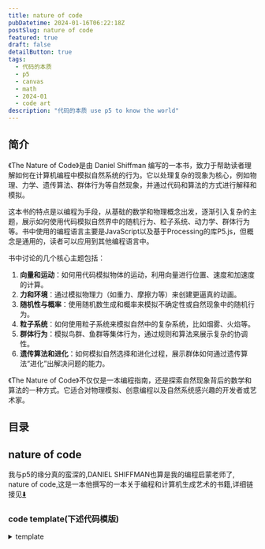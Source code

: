 ```yaml
---
title: nature of code
pubDatetime: 2024-01-16T06:22:18Z
postSlug: nature of code
featured: true
draft: false
detailButton: true
tags:
  - 代码的本质
  - p5
  - canvas
  - math
  - 2024-01
  - code art
description: "代码的本质 use p5 to know the world"
---
```



## 简介

《The Nature of Code》是由 Daniel Shiffman 编写的一本书，致力于帮助读者理解如何在计算机编程中模拟自然系统的行为。它以处理复杂的现象为核心，例如物理、力学、遗传算法、群体行为等自然现象，并通过代码和算法的方式进行解释和模拟。

这本书的特点是以编程为手段，从基础的数学和物理概念出发，逐渐引入复杂的主题，展示如何使用代码模拟自然界中的随机行为、粒子系统、动力学、群体行为等。书中使用的编程语言主要是JavaScript以及基于Processing的库P5.js，但概念是通用的，读者可以应用到其他编程语言中。

书中讨论的几个核心主题包括：

1. **向量和运动**：如何用代码模拟物体的运动，利用向量进行位置、速度和加速度的计算。
2. **力和环境**：通过模拟物理力（如重力、摩擦力等）来创建更逼真的动画。
3. **随机性与概率**：使用随机数生成和概率来模拟不确定性或自然现象中的随机行为。
4. **粒子系统**：如何使用粒子系统来模拟自然中的复杂系统，比如烟雾、火焰等。
5. **群体行为**：模拟鸟群、鱼群等集体行为，通过规则和算法来展示复杂的协调性。
6. **遗传算法和进化**：如何模拟自然选择和进化过程，展示群体如何通过遗传算法“进化”出解决问题的能力。

《The Nature of Code》不仅仅是一本编程指南，还是探索自然现象背后的数学和算法的一种方式。它适合对物理模拟、创意编程以及自然系统感兴趣的开发者或艺术家。

## 目录

## nature of code

我与p5的缘分真的蛮深的,DANIEL SHIFFMAN也算是我的编程启蒙老师了,
nature of code,这是一本他撰写的一本关于编程和计算机生成艺术的书籍,详细链接见[⬇️](#links)

### code template(下述代码模版)

<details>
<summary>template</summary>


<Template client:visible />

```tsx
import type p5 from "p5";
import { useEffect, useRef, memo, useState } from "react";
import {
  EnterFullScreenIcon,
  ExitFullScreenIcon,
  PlayIcon,
  StopIcon,
  ResumeIcon,
  ExclamationTriangleIcon,
} from "@radix-ui/react-icons";
import { DownloadIcon } from "lucide-react";

type Sketch = (p: p5) => void;

const defaultSketch: Sketch = (p: p5) => {
  let xoff = 0.0;
  p.setup = () => {
    p.createCanvas(100, 100);
    p.frameRate(60);
  };
  p.draw = () => {
    let noise = p.noise(xoff) * (p.width - 50);
    p.background(255);
    p.noStroke();
    p.fill(34, 39, 54);
    xoff += 0.01;
    p.ellipse(noise, p.height / 2, 25, 25);
  };
};

interface Props {
  sketch: Sketch;
  showControls?: boolean; // defaults to false
}

const Button = ({
  onClick,
  children,
}: {
  onClick: () => void;
  children: React.ReactNode;
}) => (
  <button
    type="button"
    onClick={onClick}
    className="inline-block text-skin-inverted rounded bg-skin-inverted px-6 pb-2 pt-2.5 text-xs font-medium uppercase leading-normal  shadow-[0_4px_9px_-4px_#cbcbcb] transition duration-150 ease-in-out hover:bg-neutral-100 hover:shadow-[0_8px_9px_-4px_rgba(203,203,203,0.3),0_4px_18px_0_rgba(203,203,203,0.2)] focus:bg-neutral-100 focus:shadow-[0_8px_9px_-4px_rgba(203,203,203,0.3),0_4px_18px_0_rgba(203,203,203,0.2)] focus:outline-none focus:ring-0 active:bg-neutral-200 active:shadow-[0_8px_9px_-4px_rgba(203,203,203,0.3),0_4px_18px_0_rgba(203,203,203,0.2)] dark:shadow-[0_4px_9px_-4px_rgba(251,251,251,0.3)] dark:hover:shadow-[0_8px_9px_-4px_rgba(251,251,251,0.1),0_4px_18px_0_rgba(251,251,251,0.05)] dark:focus:shadow-[0_8px_9px_-4px_rgba(251,251,251,0.1),0_4px_18px_0_rgba(251,251,251,0.05)] dark:active:shadow-[0_8px_9px_-4px_rgba(251,251,251,0.1),0_4px_18px_0_rgba(251,251,251,0.05)]"
  >
    {children}
  </button>
);
let doOnce = false;

const P5Canvas = memo(({ sketch, showControls = false }: Props) => {
  const container = useRef<HTMLDivElement>(null);
  const trueContainer = useRef<HTMLDivElement>(null);
  let [p, setP] = useState<p5>(null);
  const [isFullscreen, setIsFullscreen] = useState(false);

  const start = async () => {
    if (container.current) {
      const p5 = await import("p5");
      !p && setP(new p5.default(sketch || defaultSketch, container.current));
    }
  };
  const remove = () => {
    p && p.remove();
    p && setP(null);
  };
  const stop = () => p && p.isLooping() && p.noLoop();
  const begin = () => p && !p.isLooping() && p.loop();
  const init = async () => {
    remove();
    await start();
    setLoading(false);
  };
  const [loading, setLoading] = useState(true);

  const clear = () => {
    remove();
    container.current && (container.current.innerHTML = "");
  };

  const toggleFullscreen = async () => {
    if (trueContainer.current && !isFullscreen) {
      if (trueContainer.current.requestFullscreen) {
        await trueContainer.current.requestFullscreen();
        trueContainer.current.style.backgroundColor = "black";
      }
      setIsFullscreen(true);
    } else {
      if (document.exitFullscreen) {
        await document.exitFullscreen();
      }
      trueContainer.current.style.backgroundColor = "";
      setIsFullscreen(false);
    }
  };

  const download = () => {
    if (!p) return;
    p.saveGif("sketch", 5, { delay: 1 });
  };

  useEffect(() => {
    if (p && isFullscreen) {
      p.resizeCanvas(window.innerWidth, window.innerHeight - 90);
      p.windowResized = async () => {
        await init();
        p.resizeCanvas(window.innerWidth, window.innerHeight - 90);
        container.current.style.minHeight = p?.height + "px";
      };
    }

    const obs = new IntersectionObserver(async ([entry]) => {
      if (entry.isIntersecting) {
        !doOnce && !container.current.innerHTML && (await init());
        !doOnce && !showControls && begin(); //没有按钮自动启动
        if (!doOnce && !container.current.innerHTML) doOnce = true;
      } else stop();
    });
    obs.observe(trueContainer.current);
    return () => {
      obs.disconnect();
      remove();
    };
  }, [isFullscreen, p]);

  const handleFullscreenChange = () => {
    setLoading(true);
    setIsFullscreen(!!document.fullscreenElement);
  };

  useEffect(() => {
    (async () => {
      if (!container.current) return;
      container.current.innerHTML = "";
      await init();
    })();
    return () => {
      remove();
      container.current.innerHTML = "";
    };
  }, [sketch]);

  useEffect(() => {
    document.addEventListener("fullscreenchange", handleFullscreenChange);
    container.current.style.minHeight = p?.height + "px";
    trueContainer.current.style.backgroundColor = "";
    return () => {
      document.removeEventListener("fullscreenchange", handleFullscreenChange);
      remove();
    };
  }, [p]);

  return (
    <>
      <div ref={trueContainer} className="p5_container mt-4 relative">
        <div
          ref={container}
          className="flex w-full max-w-full justify-center"
        ></div>
        {loading && (
          <div className="min-h-[200px] flex justify-center items-center text-2xl">
            加载中...
          </div>
        )}

        {/* 控制按钮 */}
        {!loading && showControls && (
          <div
            className={
              "flex pt-4 select-none justify-around" +
              (isFullscreen ? " fixed mb-10 pb-10 left-0 w-full" : "")
            }
          >
            <Button onClick={stop}>
              <StopIcon />
            </Button>
            <Button onClick={begin}>
              <PlayIcon />
            </Button>
            <Button onClick={download}>
              <DownloadIcon></DownloadIcon>
            </Button>

            {/* <Button onClick={init}>
                            <ResumeIcon></ResumeIcon>
                        </Button> */}

            <Button onClick={clear}>
              <ExclamationTriangleIcon></ExclamationTriangleIcon>
            </Button>
            <Button onClick={toggleFullscreen}>
              {isFullscreen ? <ExitFullScreenIcon /> : <EnterFullScreenIcon />}
            </Button>
          </div>
        )}
      </div>
    </>
  );
});

export default P5Canvas;
```

</details>

### 0. [Randomness](https://natureofcode.com/random/)

`随机性` `柏林噪声` `概率`

#### RandomnessA

<details>
<summary>RandomnessA</summary>
```tsx
step() {
        const choice = p.floor(p.random(4));
        switch (choice) {
          case 0:
            this.x++;
            break;
          case 1:
            this.x--;
            break;
          case 2:
            this.y++;
            break;
          case 3:
            this.y--;
            break;
          default:
            break;
        }
      }
```

<RandomnessA client:visible />
</details>

#### RandomnessB

<details class="mt-4">
<summary>RandomnessB</summary>

```tsx
step() {
          let xStep = p.random(-1, 1);
          let yStep = p.random(-1, 1);

          this.x += xStep;
          this.y += yStep;

      }

```


<RandomnessB client:visible />
</details>

#### RandomnessC

<details class="mt-4">
<summary>RandomnessC</summary>


<RandomnessC client:visible />
</details>

#### Probability and Nonuniform Distributions

- Create a random walker that has a greater tendency to move down and to the right. (The solution follows in the next section.)

<details>
<summary>Probability and Nonuniform Distributions
概率和非均匀分布</summary>
```ts
let stuff = [1,1,2,4,5,6,7,8,8,8,9,9,9,9,10];
let value = random(stuff);
console.log(value);
````

```ts
let probability = 0.1;
let r = random(1);
if (r < probability) {
  console.log("success");
}
```

</details>

#### RandomnessD

<details class="mt-4">
<summary>RandomnessD  Tends to Move to the Right 趋于向右的随机分布</summary>


<RandomnessD client:visible />
</details>

#### mouseX,mouseY

<details class="mt-4">

<summary>上述例子使用鼠标交互,即使用mouseX,mouseY</summary>


<RandomnessE client:visible />
</details>

#### A Normal Distributions Of Random Numbers

<details class="mt-4">
<summary>A Normal Distributions Of Random Numbers</summary>


<RandomnessF client:visible />

<details>
<summary>柯里化</summary>

```tsx
export default () => {
  const common = (p: p5, sd = 0.41) => {
    const heights = [];
    p.setup = () => {
      p.createCanvas(320, 240);
      p.background(255);
      const e = 2.71828183;
      let m = 0;
      for (let i = 0; i < p.width + 1; i++) {
        let xcoord = p.map(i, 0, p.width, -3, 3);
        let sq2pi = p.sqrt(2 * p.PI); //square root of 2 * PI
        let xmsq = -1 * (xcoord - m) * (xcoord - m); //-(x - mu)^2
        let sdsq = sd * sd; //variance (standard deviation squared)
        heights[i] = (1 / (sd * sq2pi)) * p.pow(e, xmsq / sdsq); //P(x) function
      }

      p.stroke(0);
      p.strokeWeight(2);
      p.noFill();
      p.beginShape();
      for (let i = 0; i < heights.length; i++) {
        let x = i;
        let y = p.map(heights[i], 0, 1, p.height - 2, 2);
        p.vertex(x, y);
      }
      p.endShape();
    };
  };
  const sketchA = (p: p5) => common(p, 0.41);
  const sketchB = (p: p5) => common(p, 1.5);

  return (
    <>
      <div className="flex justify-around">
        <Basic sketch={sketchA}></Basic>
        <Basic sketch={sketchB}></Basic>
      </div>
    </>
  );
};
```

</details>

</details>

#### sigma

<details class="mt-4" open>
<summary>正态分布与标准差</summary>
正态分布（也称为高斯分布）是统计学中一种重要的概率分布,其特点是对称、钟形曲线.在正态分布中,标准差是一个关键的参数,它衡量数据集中的值与平均值的离散程度.

标准差用来度量数据的离散程度,它越大表示数据的波动越大,越小表示数据的波动越小.标准差的计算公式如下：

$ \sigma = \sqrt{\frac{\sum\_{i=1}^{N}(x_i - \mu)^2}{N}} $

其中：

- $\sigma$ 是标准差,
- $N$ 是数据集中的观测值数量,
- $x_i$ 是每个观测值,
- $\mu$ 是数据集的平均值.

正态分布的特性之一是,约68%的数据在平均值附近的一个标准差范围内,约95%的数据在两个标准差范围内,约99.7%的数据在三个标准差范围内.

如果你有特定的数据集或问题,可以提供更多信息,我可以帮你更具体地理解和解释.

</details>

#### randomGaussian

<details class="pt-4">
<summary>[randomGaussian 正态分布p5方法](https://p5js.org/reference/#/p5/randomGaussian)</summary>


<UseRandomGaussian class="mt-4" client:visible />

</details>

#### SimulatePaint

<details>
<summary>实践一个油漆飞溅模拟</summary>


<SimulatePaint client:visible />

<details open class="!mt-4 ">
<summary>'完美'地在type=range的input使用了useDebouce</summary>

```tsx
import { useDebounce } from "@uidotdev/usehooks";
...
const debouncedSd = useDebounce(sd, 300);
    const sketch = useCallback(
        (p: p5) => {
            ...
        },
        [debouncedSd]
    );
    const handleSliderChange = (val: string) => {
        setSd(parseFloat(val));
    };

    return (
        <>
            <input
                type="range"
                value={sd}
                onChange={(e) => { handleSliderChange(e.target.value) }}
            />
            ...
        </>
```

</details>

</details>

#### ResolveReject

<details>
<summary>接受拒绝分布</summary>


<ResolveReject client:visible />

</details>

#### PerlinCurve

<details>
<summary>柏林噪声</summary>


<PerlinCurve client:visible />

柏林噪声就像是把时间停住了,给予它相应tamp返回连续的变化的值

```tsx
let time = 0;
const draw = () => {
  let xoff = time;
  for (let i = 0; i < p.width; i++) {
    let noise_height = p.noise(xoff) * p.height;
    xoff += 0.01;
    p.vertex(i, noise_height);
  }
  p.endShape();
  time += 0.01;
};
```

</details>

#### noise range

<details>
<summary>noise range</summary>


<NoiseRange client:visible />

使用map映射noise生成的值

</details>

#### two-dimensional noise

<details>
<summary>two-dimensional noise</summary>


<TwoDimensionalNoise client:visible />

</details>

#### generate marble

<details>
<summary>generate marble</summary>


<Marble client:visible />

</details>

#### RandomnessG

<details>

<summary>RandomnessG</summary>


<RandomnessG client:visible />

</details>

#### landscape

<details>
<summary>landscape</summary>


<Landscape client:visible />
</details>

#### wind simulation

<details>
<summary>wind simulation(actually just noise)</summary>


<ComponentName client:visible />

<details>
<summary>code</summary>

```tsx
import type p5 from "p5";
import Basic from "@components/react/p5/index.tsx";

export default () => {
  const sketch = (p: p5) => {
    let yoff = 0;
    let seed = 5;
    let { PI } = p;

    const branch = (h: number, xoff: number) => {
      let sw = p.map(h, 2, 100, 1, 5);
      p.strokeWeight(sw);
      p.line(0, 0, 0, -h);
      p.translate(0, -h);

      h *= 0.7;
      xoff += 0.1;

      if (h > 4) {
        let n = p.floor(p.random(1, 5));
        for (let i = 0; i < n; i++) {
          let noise = p.noise(xoff + i, yoff);
          let theta = p.map(noise, 0, 1, -PI / 2, PI / 2);
          if (n % 2 == 0) theta *= -1;
          p.stroke(0);
          p.push();
          p.rotate(theta);
          branch(h, xoff);
          p.pop();
        }
      }
    };

    const setup = () => {
      p.createCanvas(p.windowWidth / 4 + 20, 200);
    };

    const draw = () => {
      p.background(255);
      p.translate(p.width / 2, p.height);
      yoff += 0.005;
      p.randomSeed(seed);
      branch(60, 0);
    };

    p.mouseClicked = () => {
      yoff = p.random(1000);
      seed = p.millis();
    };
    const resize = () => {
      p.resizeCanvas(p.windowWidth / 2, 240);
    };
    p.setup = setup;
    p.draw = draw;
    p.windowResized = resize;
  };
  return <Basic sketch={sketch} showControls></Basic>;
};
```

</details>

</details>

todo: flow demo

<details></details>

### 1. [Vectors](https://natureofcode.com/vectors/)

`向量` `力` `Mover`

#### ball

<details>
<summary>traveling around ball</summary>


<Ball client:visible />

```tsx
import type p5 from "p5";
import Basic from "@components/react/p5/index.tsx";

export default () => {
  const sketch = (p: p5) => {
    let x = 100;
    let y = 200;
    let xSpeed = 1.5;
    let ySpeed = 0.8;
    const setup = () => {
      p.createCanvas(p.windowWidth / 2, 240);
    };
    const draw = () => {
      p.background(255);
      x += xSpeed;
      y += ySpeed;
      if (x + 8 > p.width || x < 8) {
        xSpeed *= -1;
      }
      if (y + 8 > p.height || y < 8) {
        ySpeed *= -1;
      }
      p.stroke(10);
      p.fill(127, 30, 30);
      p.circle(x, y, 16);
    };
    const resize = () => {
      p.resizeCanvas(p.windowWidth / 2, 240);
    };
    p.setup = setup;
    p.draw = draw;
    p.windowResized = resize;
  };
  return <Basic sketch={sketch} showControls></Basic>;
};
```

</details>

#### still ball but use p5.Vector

<details>
<summary>vector add</summary>


<BallUseVector client:visible />

```tsx
import type p5 from "p5";
import Basic from "@components/react/p5/index.tsx";

export default () => {
  const sketch = (p: p5) => {
    let pos, velocity;
    const setup = () => {
      p.createCanvas(p.windowWidth / 2, 80);
      pos = p.createVector(p.width / 2, p.height / 2);
      velocity = p.createVector(1.2, 0.8);
    };
    const draw = () => {
      p.background(204);
      p.fill(255, 0, 0);
      p.stroke(88);

      if (pos.x + 8 > p.width || pos.x < 8) {
        velocity.x = velocity.x * -1;
      }
      if (pos.y + 8 > p.height || pos.y < 8) {
        velocity.y = velocity.y * -1;
      }
      pos.add(velocity);
      p.circle(pos.x, pos.y, 16);
    };
    const resize = () => {
      p.resizeCanvas(p.windowWidth / 2, 240);
    };
    p.setup = setup;
    p.draw = draw;
    p.windowResized = resize;
  };
  return <Basic sketch={sketch} showControls></Basic>;
};
```

</details>

#### 3d

<details>
<summary>ball in 3d</summary>


<BallUseVector3D client:visible />

```tsx
import type p5 from "p5";
import Basic from "@components/react/p5/index.tsx";

export default () => {
  const sketch = (p: p5) => {
    let pos, velocity;
    const setup = () => {
      p.createCanvas(p.windowWidth / 2, p.windowHeight / 2, p.WEBGL); // 创建一个3D画布
      pos = p.createVector(0, 0, 0); // 初始位置
      velocity = p.createVector(1, 1, 4); // 初始速度
    };
    const draw = () => {
      p.background(204);
      p.fill(255, 0, 0);
      p.stroke(88);
      console.log(pos, p.width);

      p.orbitControl();

      // 边界检测
      if (pos.x + 16 > p.width / 3 || pos.x - 16 < -p.width / 3) {
        velocity.x = velocity.x * -1;
      }
      if (pos.y + 16 > p.height / 3 || pos.y - 16 < -p.height / 3) {
        velocity.y = velocity.y * -1;
      }
      if (pos.z + 16 > p.width / 3 || pos.z - 16 < -p.width / 3) {
        velocity.z = velocity.z * -1;
      }
      p.noFill();
      p.box((p.width * 2) / 3, (p.height * 2) / 3, (p.width * 2) / 3);
      pos.add(velocity);
      // 在3D空间绘制球体
      p.push(); // 保存当前的变换状态
      p.translate(pos.x, pos.y, pos.z); // 将坐标系移动到小球的位置
      p.fill(126, 127, 128);
      p.sphere(16); // 绘制球体
      p.pop(); // 恢复之前的变换状态
    };
    const resize = () => {
      p.resizeCanvas(p.windowWidth / 2, 240);
    };
    p.setup = setup;
    p.draw = draw;
    p.windowResized = resize;
  };
  return <Basic sketch={sketch} showControls />;
};
```

</details>

#### vector subtraction

<details>
<summary>vector subtraction visualization</summary>


<Subtraction client:visible />

</details>

#### vector mul divide

<details>
<summary>vector mul divide visualization</summary>


<Mul client:visible />

</details>

#### magnitude

<details>
<summary>vector magnitude</summary>


<Magnitude client:visible />

</details>

#### normalize

<details>
<summary>vector normalize</summary>


<Normalize client:visible />

</details>

#### Mover

<details>
<summary>Mover</summary>


<Mover client:visible />

```tsx
import type p5 from "p5";
import Basic from "@components/react/p5/index.tsx";
import { Mover } from "./Mover";

export default () => {
  const sketch = (p: p5) => {
    let mover: Mover;
    const setup = () => {
      p.createCanvas(p.windowWidth / 2, 240);
      mover = new Mover(p);
    };
    const draw = () => {
      p.background(255);
      mover.move();
      mover.checkEdges();
      mover.show();
    };
    const resize = () => {
      p.resizeCanvas(p.windowWidth / 2, 240);
    };
    p.setup = setup;
    p.draw = draw;
    p.windowResized = resize;
  };
  return <Basic sketch={sketch} showControls></Basic>;
};
```

</details>

#### InteractiveMotionBall

<details>
<summary>Mover toggle mouse</summary>


<InteractiveMotionBall client:visible />

```tsx
import type p5 from "p5";
import Basic from "@components/react/p5/index.tsx";

class MouseMover {
  position: p5.Vector;
  velocity: p5.Vector;
  circleRadius: number = 20;
  acceleration: p5.Vector;
  p: p5;
  color: p5.Color;
  trend: number = 0.2;
  constructor(p: p5) {
    this.circleRadius = p.random(1, 20);
    //球越大,趋势越小
    this.trend = p.map(this.circleRadius, 1, 20, 1, 0.5);
    this.position = p.createVector(
      p.random(this.circleRadius, p.width - this.circleRadius),
      p.random(this.circleRadius + 1, p.height - this.circleRadius - 1)
    );

    this.velocity = p.createVector(p.random(-2, 2), p.random(-2, 2));
    this.p = p;
    this.color = p.color(p.random(0, 255), p.random(0, 255), p.random(0, 255));
  }

  move() {
    let mouse = this.p.createVector(this.p.mouseX, this.p.mouseY);
    let dir = mouse;
    dir.sub(this.position);
    //靠近的趋势
    dir.setMag(this.trend);

    // this.acceleration = this.p.createVector(this.p.random(-0.01, 0.01), this.p.random(-0.01, 0.01));
    this.acceleration = dir;
    // this.acceleration.mult(this.p.random(2));
    this.velocity.limit(10);

    this.velocity.add(this.acceleration);
    this.position.add(this.velocity);
  }

  show() {
    const p = this.p;
    p.stroke(0);
    p.fill(this.color);
    p.strokeWeight(2);
    p.circle(this.position.x, this.position.y, this.circleRadius * 2);
  }

  checkEdges() {
    const p = this.p;
    if (
      this.position.x + this.circleRadius > p.width ||
      this.position.x < this.circleRadius
    ) {
      this.velocity.x *= -1;
    }
    if (
      this.position.y + this.circleRadius > p.height ||
      this.position.y < this.circleRadius
    ) {
      this.velocity.y *= -1;
    }
  }
}

export default () => {
  const sketch = (p: p5) => {
    let movers: MouseMover[];
    const setup = () => {
      p.createCanvas(p.windowWidth / 2, 240);
      movers = new Array(1000).fill(0).map(() => new MouseMover(p));
      p.frameRate(120);
    };
    const draw = () => {
      p.background(255);
      movers.forEach(m => {
        m.move();
        m.checkEdges();
        m.show();
      });
    };
    const resize = () => {
      p.resizeCanvas(p.windowWidth / 2, 240);
    };
    p.setup = setup;
    p.draw = draw;
    p.windowResized = resize;
  };
  return <Basic sketch={sketch} showControls></Basic>;
};
```

</details>

<div class="!border-[#889] !font-extrabold p-4 m-3 ">
  It’s important to note that the moving object has no knowledge about trying to
  stop at a destination;
</div>

### 2. [Forces](https://natureofcode.com/forces/)

<details open>
<summary>牛顿第二定律</summary>

牛顿第二定律是经典力学中的一个基本原理,描述了力、质量和加速度之间的关系.它可以用数学公式表示为：

\[ F = ma \]

其中,

- \( F \) 表示作用在物体上的力（单位是牛顿）,
- \( m \) 表示物体的质量（单位是千克）,
- \( a \) 表示物体的加速度（单位是米/秒^2）.

这个定律说明,当一个力作用于一个物体时,它会产生该物体的加速度,且这个加速度的大小与作用力成正比,与物体的质量成反比.换句话说,较大的力会导致较大的加速度,而较大的质量会导致较小的加速度.

</details>

Using forces, simulate a helium-filled balloon floating upward and bouncing off the top of a window. Can you add a wind force that changes over time, perhaps according to Perlin noise?

<details>
<summary>exec 2.1</summary>


<Balloon client:visible />
</details>

#### forceA mouse press to model wind

<details >
<summary>forceA</summary>

有一说一,我想要的不是这个,但不管怎么说先留着


<ForceA client:visible />

让我来看看这个新写的组件会请求几次ForceA


<ForceB client:visible />

<details >
<summary>这个组件🙅,内部调用的动态组件不知道为什么不能使用useState</summary>

```tsx
import { Tabs, TabsContent, TabsList, TabsTrigger } from "@shadcn/ui/tabs";
import Code from "@components/react/editor/code";
import { useEffect, useState, useMemo } from "react";

import { ForceA, ForceB } from "@components/react/p5/Forces/index";
import ForceACode from "@components/react/p5/Forces/ForceA.tsx?raw";
import ForceBCode from "@components/react/p5/Forces/ForceB.tsx?raw";

type ComponentName = "ForceA" | "ForceB";

const components: Record<
  ComponentName,
  { component: React.ComponentType<any>; code: string }
> = {
  ForceA: { component: ForceA, code: ForceACode },
  ForceB: { component: ForceB, code: ForceBCode },
};

interface Props {
  componentName: ComponentName;
}

export default function DynamicComponent({ componentName }: Props) {
  const [code, setCode] = useState<string>("");
  const [Component, setComponent] = useState<any>(null);
  const [error, setError] = useState<string | null>(null);

  useEffect(() => {
    let isMounted = true;
    const loadComponent = async () => {
      try {
        if (components[componentName]) {
          setCode(components[componentName].code);
          setComponent(components[componentName].component);
          setError(null);
        } else {
          setError(`Component not found: ${componentName}`);
        }
      } catch (error) {
        console.error(`Failed to load component: ${componentName}`, error);
        setError(`Failed to load component: ${componentName}`);
      }
    };

    loadComponent();

    return () => {
      isMounted = false;
    };
  }, [componentName]);

  const memoizedComponent = useMemo(() => Component, [Component]);

  return (
    <>
      <Tabs defaultValue="demo" className="w-full">
        <TabsList>
          <TabsTrigger value="code">Code</TabsTrigger>
          <TabsTrigger value="demo">Demo</TabsTrigger>
        </TabsList>
        <TabsContent value="code">
          {error ? error : <Code>{code}</Code>}
        </TabsContent>
        <TabsContent value="demo">{memoizedComponent}</TabsContent>
      </Tabs>
    </>
  );
}
```

动态组件的渲染使用了useMemo来避免在每次渲染时重新创建组件.然而,useMemo只是对于组件的引用进行了缓存,但并不会在组件内部创建实际的状态.因此,即使你在动态组件中调用了useState,它也不会正常工作,因为该组件的每次渲染都会重新创建,并且每次重新创建时都会重新初始化状态.(AI)

<details >
<summary>继续问ai,这个组件中动态组件内部为什么不能调用useState,useRef等</summary>

在你的代码中,动态组件被存储在`Component`状态中,并在渲染时被调用.然而,React 的规则是在组件的顶层使用 Hook,而不是在条件语句、循环或嵌套函数中使用.动态组件内部可能不能直接调用`useState`、`useRef`等 Hook,因为它们被认为是在组件的非顶层调用.

为了解决这个问题,你可以通过传递函数作为props给动态组件,然后在动态组件内部调用该函数来更新父组件的状态.下面是一个修改后的示例：

```tsx
import React, { useEffect, useState, useMemo } from "react";

// 其他导入语句

type ComponentName = "ForceA" | "ForceB";

const components: Record<
  ComponentName,
  { component: React.ComponentType<any>; code: string }
> = {
  ForceA: { component: ForceA, code: ForceACode },
  ForceB: { component: ForceB, code: ForceBCode },
};

interface Props {
  componentName: ComponentName;
}

export default function DynamicComponent({ componentName }: Props) {
  const [code, setCode] = useState<string>("");
  const [Component, setComponent] = useState<any>(null);
  const [error, setError] = useState<string | null>(null);

  useEffect(() => {
    let isMounted = true;
    const loadComponent = async () => {
      try {
        if (components[componentName]) {
          setCode(components[componentName].code);
          setComponent(components[componentName].component);
          setError(null);
        } else {
          setError(`Component not found: ${componentName}`);
        }
      } catch (error) {
        console.error(`Failed to load component: ${componentName}`, error);
        setError(`Failed to load component: ${componentName}`);
      }
    };

    loadComponent();

    return () => {
      isMounted = false;
    };
  }, [componentName]);

  const memoizedComponent = useMemo(() => Component, [Component]);

  const [dynamicState, setDynamicState] = useState<any>(null);

  const handleStateChange = (newState: any) => {
    setDynamicState(newState);
  };

  if (memoizedComponent) {
    // 如果动态组件已加载,将动态组件渲染出来,并传递一个用于更新父组件状态的函数作为 props
    return (
      <>
        <Tabs defaultValue="demo" className="w-full">
          {/* 这里省略 Tabs 相关的代码 */}
          <TabsContent value="demo">
            <memoizedComponent handleStateChange={handleStateChange} />
          </TabsContent>
        </Tabs>
      </>
    );
  }

  // 如果动态组件尚未加载,渲染加载中的状态或错误消息
  return <>{/* 这里省略加载中或错误状态的渲染代码 */}</>;
}
```

在上述修改中,动态组件被渲染并传递了一个名为`handleStateChange`的函数作为props.在动态组件内部,你可以调用`handleStateChange`函数来更新父组件的状态.

还是报错🤣,ai果然不能替代人类

`React.jsx: type is invalid -- expected a string (for built-in components) or a class/function (for composite components) but got: <Fragment />. Did you accidentally export a JSX literal instead of a component?`

</details>

</details>

</details>


#### wind ForceC(非动态加载组件)

<details >
<summary>ForceC 回归单独加载组件</summary>

<ForceC client:load />

为啥这里第一次弹不回去了,但后面又弹到了第一次弹回去的最大高度

</details>

#### a lot of Mover that ForceD

<details >
<summary>ForceD</summary>

<ForceD client:load />

可以看到小球比大球“快”多了

</details>

#### exercise2.3

<details>
<summary>越靠近边缘,受到的反方向的力越大,直到小球掉头</summary>


<ForceE client:visible />

真有意思 真有意思 就像是掉在了水里

```tsx
let distanceX = p
  .createVector(p.width, moverWithWind.position.y)
  .dist(moverWithWind.position);
let distanceY = p
  .createVector(moverWithWind.position.x, p.height)
  .dist(moverWithWind.position);
if (
  distanceX < moverWithWind.circleRadius ||
  moverWithWind.position.x > p.width
) {
  moverWithWind.applyForce(p.createVector(-1, 0));
}
if (
  distanceY < moverWithWind.circleRadius ||
  moverWithWind.position.y > p.height
) {
  moverWithWind.applyForce(p.createVector(0, -1));
}
let distanceXL = p
  .createVector(0, moverWithWind.position.y)
  .dist(moverWithWind.position);
let distanceYL = p
  .createVector(moverWithWind.position.x, 0)
  .dist(moverWithWind.position);
if (distanceXL < moverWithWind.circleRadius || moverWithWind.position.x < 0) {
  moverWithWind.applyForce(p.createVector(1, 0));
}
if (distanceYL < moverWithWind.circleRadius || moverWithWind.position.y < 0) {
  moverWithWind.applyForce(p.createVector(0, 1));
}
```

优化代码


<ForceF client:visible />

```tsx
const applyEdgeForce = (p, mover, position, radius, force) => {
  const distance = p.createVector(...position).dist(mover.position);
  if (
    distance < radius ||
    position[0] < 0 ||
    position[1] < 0 ||
    position[0] > p.width ||
    position[1] > p.height
  ) {
    mover.applyForce(force);
  }
};
applyEdgeForce(
  p,
  moverWithWind,
  [p.width, moverWithWind.position.y],
  moverWithWind.circleRadius,
  p.createVector(-1, 0)
);
applyEdgeForce(
  p,
  moverWithWind,
  [0, moverWithWind.position.y],
  moverWithWind.circleRadius,
  p.createVector(1, 0)
);
applyEdgeForce(
  p,
  moverWithWind,
  [moverWithWind.position.x, p.height],
  moverWithWind.circleRadius,
  p.createVector(0, -1)
);
applyEdgeForce(
  p,
  moverWithWind,
  [moverWithWind.position.x, 0],
  moverWithWind.circleRadius,
  p.createVector(0, 1)
);
```


<ForceG client:visible />

</details>

todo: apply friction

### 3. Oscillation(振动)

`角度`

#### 振动

<details open>
<summary>振动相关的物理/数学</summary>

振动（Oscillation）是物理学中一个重要的概念，涉及到多个数学和物理知识。振动通常指的是物体围绕某个平衡位置的周期性运动。以下是与振动相关的一些基本概念和知识：

1. **简谐振动**：简谐振动是最基本的振动形式，描述的是物体在平衡位置附近的运动。其特点是加速度与位移成正比且方向相反，符合胡克定律。简谐振动的数学表达式为：
   $$x(t) = A \sin(\omega t + \phi)$$
   其中，$$x(t)$$是位移 `A` 是振幅，$$\omega$$ 是角频率，$$\phi$$ 是初相位。

1. **频率和周期**：频率$$f$$是单位时间内完成的振动次数，周期$$T$$是完成一次振动所需的时间。它们之间的关系为：

   $$
   f = \frac{1}{T}
   $$

1. **能量**：在振动过程中，系统的能量在动能和势能之间转换。在简谐振动中，势能和动能的总和保持不变，表现为机械能守恒。

1. **阻尼振动**：实际系统中，振动往往会受到阻力（如摩擦力）的影响，导致振幅逐渐减小，这种现象称为阻尼振动。阻尼振动的方程通常包含一个阻尼项，描述能量的损失。

1. **共振**：当外部驱动力的频率与系统的自然频率相匹配时，会发生共振现象，导致振幅显著增加。这在许多物理和工程应用中都非常重要。

1. **数学工具**：振动分析常用到三角函数、微分方程和线性代数等数学工具，帮助描述和解决振动系统的动态行为。

理解这些基本概念有助于深入研究振动现象及其在物理学、工程学和其他相关领域的应用。

</details>

#### angles

<details>
<summary>angles</summary>

在 p5.js 中，默认情况下，角度是以弧度（radians）为单位进行测量的，而不是以度（degrees）为单位。弧度是一种角度的度量方式，它是通过圆弧的长度与圆的半径之间的比率来定义的。具体来说，一个弧度是指弧长等于半径的角度。

以下是一些常见的角度与弧度之间的转换关系：

- 一个完整的圆（360度）等于 $2\pi$ 弧度。
- 180度等于$\Pi$ 弧度。
- 90度等于 $\frac{\pi}{2}$ 弧度。

这意味着在使用 p5.js 进行图形绘制时，如果你想使用度数来指定角度，你需要将度数转换为弧度。例如，可以使用以下公式进行转换：

$$
\text{弧度} = \text{度数} \times \frac{\pi}{180}
$$

了解这一点对于在 p5.js 中进行旋转、绘制形状和处理动画等操作非常重要。


<Angle client:visible />

```tsx
const sketch = (p: p5) => {
  const setup = () => {
    p.createCanvas(p.windowWidth / 2, 240);
    p.angleMode(p.DEGREES);
    p.frameRate(60);
  };
  const draw = () => {
    p.background(250);
    p.push();
    p.translate(p.width / 2, p.height / 2);
    p.rotate(p.frameCount);
    // center
    p.line(-50, 0, 50, 0);
    //线的两端画两个实心圆
    p.fill(255, 0, 0);
    p.ellipse(-50, 0, 10);
    p.text("开始", -60, 20);

    p.ellipse(50, 0, 10);
    p.text("结束", 40, 20);

    p.fill(0);
    p.text(p.frameCount % 360, -5, 20);
    p.pop();
  };
  const resize = () => {
    p.resizeCanvas(p.windowWidth / 2, 240);
  };
  p.setup = () => {
    setup();
  };
  p.draw = draw;
  p.windowResized = resize;
};
```

</details>

#### 加速度

<details>
<summary>加速度</summary>


<AngleVelocity client:visible />

</details>

<details>
<summary>mover add rotate</summary>


<AngleMover client:visible />

- mover add force


<AngleAttractMover client:visible />

</details>

<details>
<summary>练习大炮</summary>

> 第1步:建立从大炮中被射出物体的模拟. 每个物体在被击中时(仅一次)和重力(始终存在)应会突然发生力.

> 第2步:在物体上加上旋转来模拟其从大炮中被射出时的自旋. 做出来的东西看看有多现实

<img src="/assets/generation/cannon.png" alt="cannon" width="300" />


<Cannon client:visible />

</details>

#### 三角函数

<div class="trigonometry" data-description="三角测量">
  trigonometry functions
</div>

<details>
<summary>还记得第一章的例子</summary>


<MouseMover client:visible />

<details>
<summary>Click to expand</summary>

```ts
import type p5 from "p5";

class Mover {
  p5: p5;
  position: p5.Vector;
  acceleration: p5.Vector;
  velocity: p5.Vector;
  maxVelocity: number;
  circleRadius: number;
  showLine: boolean = false;
  multNum: number;
  constructor(p5: p5) {
    this.p5 = p5;
    this.position = p5.createVector(p5.width / 2, p5.height / 2);
    this.acceleration = p5.createVector();
    this.velocity = p5.createVector();
    this.maxVelocity = 5;
    this.circleRadius = 20;
    this.showLine = true;
    this.multNum = 0.1;
  }

  checkEdges() {
    const p = this.p5;
    if (
      this.position.x + this.circleRadius > p.width ||
      this.position.x < this.circleRadius
    ) {
      this.velocity.x *= -1;
    }
    if (
      this.position.y + this.circleRadius > p.height ||
      this.position.y < this.circleRadius
    ) {
      this.velocity.y *= -1;
    }
  }

  update() {
    let _ = this.p5;
    let mouse = _.createVector(_.mouseX, _.mouseY);
    let dir = mouse.sub(this.position).copy();

    if (this.showLine) {
      _.stroke(0);
      _.strokeWeight(2);
      _.stroke(40);
      _.line(0, 0, _.mouseX, _.mouseY);
      _.stroke(80);
      _.line(0, 0, this.position.x, this.position.y);
      _.stroke(120);
      _.line(_.width / 2, _.height / 2, dir.x, dir.y);
    }
    dir.normalize();
    dir.mult(this.multNum);
    this.acceleration = dir;
    this.velocity.add(this.acceleration);
    this.velocity.limit(this.maxVelocity);
    this.position.add(this.velocity);
  }

  show() {
    let _ = this.p5;

    _.fill(0);
    _.stroke(255);
    _.ellipse(
      this.position.x,
      this.position.y,
      this.circleRadius,
      this.circleRadius
    );
  }
}
export { Mover };
```

</details>

- 稍微加两行角度控制和show函数更改

<details>
<summary>Click to expand</summary>

```ts
import type p5 from "p5";
import { Mover } from "./mouseMover";

export default class MouseLeadingCar extends Mover {
  constructor(p5: p5) {
    super(p5);
    this.showLine = false;
    this.multNum = 0.5;
  }
  show() {
    let _ = this.p5;
    let angle = _.atan2(this.velocity.y, this.velocity.x);

    _.push();
    _.rectMode(_.CENTER);
    _.fill(0);
    _.translate(this.position.x, this.position.y);
    _.rotate(angle);
    _.rect(0, 0, 30, 10);
    _.pop();
  }
}
```

</details>


<MouseLeadingCar client:visible />

</details>

> 好的，让我们来创建一个简单的车辆模拟程序，使用箭头键控制车辆的移动。左箭头加速向左，右箭头加速向右，同时车辆会朝着它当前移动的方向指向。

todo `import ***`

#### 极坐标系

<details>
<summary>polar system</summary>

`x= r* cos(ø)`

`y = r*sin(ø)`


<PolarBasic client:visible />

exercise 3.5

draw a spiral path start in the center and move outward


<SpiralPath client:visible />

<details>
<summary>草图(手拙，勿怪，😂)</summary>
![哈哈](/assets/svg/spiral.svg)

</details>

> Simulate the spaceship in the game Asteroids. In case you aren’t familiar with Asteroids, here’s a brief description: A spaceship (represented as a triangle) floats in 2D space. The left arrow key turns the spaceship counterclockwise; the right arrow key turns it clockwise. The Z key applies a thrust force in the direction the spaceship is pointing.

- 使用`awsd`控制箭头的方向


<SpaceShip client:visible />

maybe something went wrong

和[官方的答案](https://natureofcode.com/examples/03_oscillation/exercise_3_5_asteroids/)好像不太一样捏

</details>

#### Properties of Oscillation

<details>
<summary>一个周期性振荡的函数</summary>

$$
f(x) = \text{amplitude} \cdot \sin\left(\frac{2\pi \cdot \text{x}}{\text{period}}\right)
$$

- amplitude 代表振幅，也就是波形从中心线到波峰（或波谷）的最大距离。它决定了波形的强度或大小
- x 代表自变量，通常表示时间或空间位置
- period 代表周期，也就是波形完成一个完整循环所需的时间或距离。它决定了波形的频率，周期越短，频率越高
- 将x除以周期，再乘以2π，确保当x等于周期时，函数值完成一个完整的正弦周期


<PeriodOscillation client:visible />

</details>

<details>
<summary>Exercise 3.7</summary>

> <span
>   class="e3-7"
>   data-description="使用正弦函数模拟一个从窗口顶部弹簧悬挂的重物（有时称为摆锤）。利用 map() 函数计算摆锤的垂直位置。在“弹簧力”部分，我将演示如何通过根据胡克定律模拟弹簧力来创建相同的模拟。"
> >
>   Using the sine function, create a simulation of a weight (sometimes referred
>   to as a bob) that hangs from a spring from the top of the window. Use the
>   map() function to calculate the vertical position of the bob. In “Spring
>   Forces”, I’ll demonstrate how to create this same simulation by modeling the
>   forces of a spring according to Hooke’s law.
> </span>


<SinSpring client:visible />

- Oscillator Objects


<Oscillator client:visible />

ok right , wrong again , but not bad

改进改进


<OscillatorV1 client:visible />

</details>

<details open>
<summary>Exercise 3.8</summary>

> Exercise 3.8 Try initializing each Oscillator object with velocities and amplitudes that aren’t random to create some sort of regular pattern. Can you make the oscillators appear to be the legs of an insect-like creature?


<InsectLikeOscillatorV0 client:visible />

😑

</details>

### 4. Particle System

### 5. Autonomous Agents

### 6. Physical Libraries

### 7. Cellular Automata

### 8. Fractals

### 9. Evolutionary Computing

### 10. Neural Networks

### 11. Neuroevolution

## p5 art

### flow field

<details>
<summary>flow field</summary>


<FlowFieldA client:visible />

```tsx
import type p5 from "p5";
import Basic from "@components/react/p5/index.tsx";
import { Slider } from "@shadcn/ui/slider";
import { cn } from "@utils/utils";
import { useDebounce } from "@uidotdev/usehooks";
import { useCallback, useState } from "react";

export default () => {
  let [density, setDensity] = useState(30);
  let debounceDensity = useDebounce(density, 200);
  const sketch = useCallback(
    (p: p5) => {
      let points: p5.Vector[];
      let mult: number;
      const setup = () => {
        points = [];
        mult = 0.005;
        p.createCanvas(p.windowHeight / 2, p.windowHeight / 2);
        p.noiseDetail(1, 0.5);
        // p.angleMode(p.DEGREES);
        p.frameRate(120);
        p.pixelDensity(3);
        p.background(0);
        let density = debounceDensity || 200;
        let space = p.width / density;

        for (let i = 0; i < p.width; i += space) {
          for (let j = 0; j < p.height; j += space) {
            let point = p.createVector(i, j);
            points.push(point);
          }
        }
      };
      const draw = () => {
        if (p.frameCount > 1200) {
          p.noLoop();
          return;
        } else {
          p.noStroke();
          p.fill(255);
          for (let i = 0; i < points.length; i++) {
            let r = p.map(points[i].x, 0, p.width, 50, 255);
            let g = p.map(points[i].y, 0, p.height, 255, 50);
            let b = p.map(points[i].x, 0, p.width, 255, 50);
            p.fill(r, g, b);
            let noiseX = points[i].x * mult;
            let noiseY = points[i].y * mult;
            let angle = p.map(p.noise(noiseX, noiseY), 0, 1, 0, 720);
            let walk = p.createVector(p.cos(angle) * 1, p.sin(angle) * 1);
            points[i].add(walk);
            p.ellipse(points[i].x, points[i].y, 1, 1);
          }
        }
      };
      const resize = setup;
      p.setup = setup;
      p.draw = draw;
      p.windowResized = resize;
    },
    [debounceDensity]
  );
  return (
    <>
      密度{density}
      <Slider
        defaultValue={[30]}
        max={40}
        min={20}
        step={1}
        className={cn("w-[100%] m-4")}
        onValueChange={value => {
          setDensity(value[0]);
        }}
        value={[density]}
      />
      <Basic sketch={sketch}></Basic>
    </>
  );
};
```

- after i changed walker angle


<FlowFieldB client:visible />

error

</details>

### 质数螺旋

<details>
<summary>prime spiral points</summary>


<PrimeSpiral client:visible />

```tsx
import type p5 from "p5";
import Basic from "@components/react/p5/index.tsx";
import { useCallback, useState } from "react";
import { useDebounce } from "@uidotdev/usehooks";
import { Slider } from "@shadcn/ui/slider";
import { cn } from "@utils/utils";

export default () => {
  let [Num, setNum] = useState(5);
  let debounceNum = useDebounce(Num, 200);

  const sketch = useCallback(
    (p: p5) => {
      let points: p5.Vector[] = [];

      const setup = () => {
        p.createCanvas(p.windowWidth / 2, p.windowWidth / 2);
        for (let i = 0; i < (p.windowWidth * debounceNum) / p.PI; i++) {
          let vector = p.createVector(i, i);
          points.push(vector);
        }
        p.background(255);
        p.translate(p.windowWidth / 4, p.windowWidth / 4);
        p.stroke(0);
        p.fill(0);
        p.line(0, p.height / 2, p.width, p.height / 2);
        p.line(p.width / 2, 0, p.width / 2, p.height);
        p.noStroke();
        for (let i = 0; i < points.length; i++) {
          let len = points[i].x;
          let x1 = p.cos(len) * len;
          let y1 = p.sin(len) * len;
          x1 = Number(x1.toFixed(2));
          y1 = Number(y1.toFixed(2));
          p.ellipse(
            x1 / debounceNum,
            y1 / debounceNum,
            debounceNum,
            debounceNum
          );
        }
      };
      const draw = () => {};
      const resize = () => {
        p.resizeCanvas(p.windowWidth / 2, 240);
      };
      p.setup = setup;
      p.draw = draw;
      p.windowResized = resize;
    },
    [debounceNum]
  );
  return (
    <>
      数量{Num}
      <Slider
        defaultValue={[5]}
        max={10}
        min={1}
        step={0.1}
        className={cn("w-[100%] m-4")}
        onValueChange={value => {
          setNum(value[0]);
        }}
        value={[Num]}
      />
      <Basic sketch={sketch}></Basic>
    </>
  );
};
```

</details>

<details>
<summary>prime spiral curve</summary>


<PrimeSpiralCurve client:visible />

</details>
<details>
<summary>prime spiral step</summary>


<PrimeSpiralStep client:visible />

</details>

### 结合tone

<details>
<summary>tone demo</summary>


<Tone hideRandom client:visible />

</details>

### 可视化三角函数(todo)

可参考

[mathsisfun](https://www.mathsisfun.com/algebra/trigonometry.html)

<details>
<summary>Trigonometry(三角函数)</summary>


<Trigonometry client:visible />

</details>

<DriverNoText client:load elements="trigonometry,e3-7" />

## links

- https://natureofcode.com/
- https://p5js.org/
- https://processing.org/
- https://www.youtube.com/@TheCodingTrain
